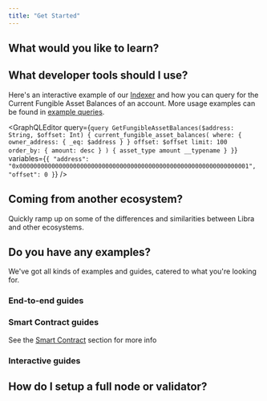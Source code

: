 ```yaml
---
title: "Get Started"
---
```




## What would you like to learn?

<CardGrid>
  <LinkCard href="/build/smart-contracts" title="Smart Contracts" description="Learn how to write smart contracts on Libra with the Move programming language." />

  <LinkCard href="/build/indexer" title="Query Data" description="Use the Libra Indexer to query for on-chain data efficiently." />

  <LinkCard href="/network/blockchain/blockchain-deep-dive" title="Blockchain Infrastructure" description="Learn the different components of the Libra blockchain's infrastructure." />
</CardGrid>

## What developer tools should I use?

<CardGrid>
  <LinkCard href="/build/sdks" title="SDKs" description="Use our TypeScript, Python, Rust, and other SDKs to submit transactions and read on-chain data." />

  <LinkCard href="/build/indexer" title="Indexer" description="Query for on-chain data like account balances, historical transactions, NFTs by account, and more." />

  <LinkCard href="/build/cli" title="CLI" description="Compile and profile Move smart contracts, run a local network, and more with the Libra CLI." />
</CardGrid>

Here's an interactive example of our [Indexer](/build/indexer) and how you can query for the Current Fungible Asset Balances of an account. More usage examples can be found in [example queries](/build/indexer/indexer-api/fungible-asset-balances).

<GraphQLEditor
  query={`query GetFungibleAssetBalances($address: String, $offset: Int) {
  current_fungible_asset_balances(
    where: { owner_address: { _eq: $address } }
    offset: $offset
    limit: 100
    order_by: { amount: desc }
  ) {
    asset_type
    amount
    __typename
  }
}`}
  variables={`{
  "address": "0x0000000000000000000000000000000000000000000000000000000000000001",
  "offset": 0
}`}
/>

## Coming from another ecosystem?

Quickly ramp up on some of the differences and similarities between Libra and other ecosystems.

<CardGrid>
  <LinkCard href="/build/get-started/ethereum-cheatsheet" title="Ethereum / EVM to Libra Cheatsheet" />

  <LinkCard href="/build/get-started/solana-cheatsheet" title="Solana / SVM to Libra Cheatsheet" />

  <LinkCard href="/network/blockchain/move#comparison-to-other-vms" title="VM Comparison" />
</CardGrid>

## Do you have any examples?

We've got all kinds of examples and guides, catered to what you're looking for.

### End-to-end guides

<CardGrid>
  <LinkCard href="/build/guides/first-transaction" title="Your First Transaction" description="This tutorial describes how to generate and submit transactions to the Libra blockchain, and verify these submitted transactions." />

  <LinkCard href="/build/guides/your-first-nft" title="Your First NFT" description="This tutorial describes how to create and transfer non-fungible assets on the Libra blockchain." />

  <LinkCard href="/build/guides/first-fungible-asset" title="Your First Fungible Asset" description="This tutorial introduces how you can compile, deploy, and mint your own fungible asset (FA), named FACoin." />
</CardGrid>

### Smart Contract guides

See the [Smart Contract](/build/smart-contracts) section for more info

<CardGrid>
  <LinkCard href="/build/guides/build-e2e-dapp/1-create-smart-contract" title="Create a Smart Contract" description="This is the first chapter of the tutorial on building an end-to-end dapp on Libra." />

  <LinkCard href="https://github.com/libra2org/libra2-core/tree/main/libra2-move/move-examples" title="Libra Move Examples" description="30+ examples on how to develop Move on Libra" target="_blank" />

  <LinkCard href="https://github.com/libra2org/libra2-core/tree/main/libra2-move/move-examples/move-tutorial" title="Move Tutorial" description="Covers the basics of programming with Move" target="_blank" />
</CardGrid>

### Interactive guides

<CardGrid>
  <LinkCard href="https://learn.libra2labs.com/en/workshops" title="Libra Learn" description="Basic and advanced guides" target="_blank" />

  <LinkCard href="https://movespiders.com" title="Move Spiders" description="Learn about Move with a friendly spider mascot by Move Spiders" target="_blank" />

  <LinkCard href="https://www.libra2shores.com" title="Libra Shores" description="Learn about Move with Libra Shores" target="_blank" />
</CardGrid>

## How do I setup a full node or validator?

<CardGrid>
  <LinkCard href="/network/nodes/full-node" title="Setup a full node" />

  <LinkCard href="/network/nodes/validator-node" title="Setup a validator" />
</CardGrid>
